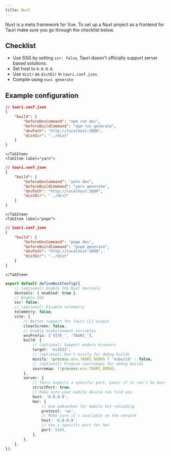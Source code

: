 ```yaml
---
title: Nuxt
---
```



Nuxt is a meta framework for Vue. To set up a Nuxt project as a frontend for Tauri make sure you go through the checklist below.

## Checklist

- Use SSG by setting `ssr: false`, Tauri doesn't officially support server based solutions.
- Set host to `0.0.0.0`.
- Use `dist/` as `distDir` in `tauri.conf.json`.
- Compile using `nuxi generate`

## Example configuration

<Tabs>
	<TabItem label="npm">
	
```json
// tauri.conf.json
{
	"build": {
		"beforeDevCommand": "npm run dev",
		"beforeBuildCommand": "npm run generate",
		"devPath": "http://localhost:3000",
		"distDir": "../dist"
	}
}
```
	
	</TabItem>
	<TabItem label="yarn">
	
```json
// tauri.conf.json
{
	"build": {
		"beforeDevCommand": "yarn dev",
		"beforeBuildCommand": "yarn generate",
		"devPath": "http://localhost:3000",
		"distDir": "../dist"
	}
}
```
	
	</TabItem>
	<TabItem label="pnpm">
	
```json
// tauri.conf.json
{
	"build": {
		"beforeDevCommand": "pnpm dev",
		"beforeBuildCommand": "pnpm generate",
		"devPath": "http://localhost:3000",
		"distDir": "../dist"
	}
}
```
	
	</TabItem>
</Tabs>

```ts
export default defineNuxtConfig({
	// (optional) Enable the Nuxt devtools
	devtools: { enabled: true },
	// Enable SSG
	ssr: false,
	// (optional) Disable telemetry
	telemetry: false,
	vite: {
		// Better support for Tauri CLI output
		clearScreen: false,
		// Enable envbironment variables
		envPrefix: ['VITE_', 'TAURI_'],
		build: {
			// (optional) Support modern browsers
			target: 'es2022',
			// (optional) Don't minify for debug builds
			minify: !process.env.TAURI_DEBUG ? 'esbuild' : false,
			// (optional) Produce sourcemaps for debug builds
			sourcemap: !!process.env.TAURI_DEBUG,
		},
		server: {
			// Tauri expects a specific port, panic if it can't be bound
			strictPort: true,
			// Make sure your mobile device can find you
			host: '0.0.0.0',
			hmr: {
				// Use websocket for mobile hot reloading
				protocol: 'ws',
				// Make sure it's available on the network
				host: '0.0.0.0',
				// Use a specific port for hmr
				port: 5183,
			},
		},
	},
});
```
